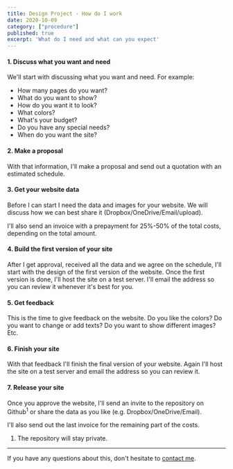 ```yaml
---
title: Design Project - How do I work
date: 2020-10-09
category: ["procedure"]
published: true
excerpt: 'What do I need and what can you expect'
---
```


#### 1. Discuss what you want and need

We'll start with discussing what you want and need. For example:
* How many pages do you want?
* What do you want to show?
* How do you want it to look?
* What colors?
* What's your budget?
* Do you have any special needs?
* When do you want the site?

#### 2. Make a proposal

With that information, I'll make a proposal and send out a quotation with an estimated schedule.

#### 3. Get your website data

Before I can start I need the data and images for your website. We will discuss how we can best share it (Dropbox/OneDrive/Email/upload).

I'll also send an invoice with a prepayment for 25%-50% of the total costs, depending on the total amount.

#### 4. Build the first version of your site

After I get approval, received all the data and we agree on the schedule, I'll start with the design of the first version of the website.
Once the first version is done, I'll host the site on a test server. I'll email the address so you can review it whenever it's best for you.

#### 5. Get feedback

This is the time to give feedback on the website. Do you like the colors? Do you want to change or add texts? Do you want to show different images? Etc.

#### 6. Finish your site

With that feedback I'll finish the final version of your website. Again I'll host the site on a test server and email the address so you can review it.

#### 7. Release your site

Once you approve the website, I'll send an invite to the repository on Github<sup>1</sup> or share the data as you like (e.g. Dropbox/OneDrive/Email).

I'll also send out the last invoice for the remaining part of the costs.

1. The repository will stay private.

***

If you have any questions about this, don't hesitate to [contact me](/home#Contact).